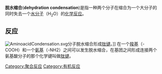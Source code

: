 {{expand|time=2013-09-28}}
{{Unreferenced|time=2013-09-28}}
'''脱水缩合'''('''dehydration condensation''')是指一种两个分子在缩合为一个大分子的同时失去一个[[水分子|水分子]]（H<sub>2</sub>O）的[[化学反应|化学反应]]。
== 反应 ==
[[Image:AminoacidCondensation.svg|right]]分子脱水缩合形成[[肽键|肽键]]。]]
在一个[[羧基|羧基]]（<chem>-COOH</chem>）和一个[[氨基|氨基]]（<chem>-NH2</chem>）之间可以发生脱水缩合，在基团之间形成连接两个氨基酸分子的那个化学键叫做[[肽键|肽键]]。

[[Category:聚合反应|Category:聚合反应]]
[[Category:有机反应|Category:有机反应]]